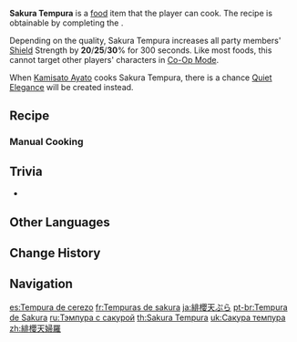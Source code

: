 {{Food Infobox
|id              = 108298
|image           = Item Sakura Tempura.png
|description     = A dish deep-fried in oil.
|desc_suspicious = Perhaps it is an inexperience in controlling oil temperatures showing, but the ingredients began giving off a pungent smoke the instant they were dipped into the wok. The batter is now all mottled and browned. Shame about the waste... but best not to eat it, perhaps.
|desc_basic      = Incorporate the marinated sakura blossom petals into the batter before giving the fresh shrimp and vegetables an even coating, frying, and then draining the oil. This all sounds simple enough, but good tempura making is not something achieved in a mere day.
|desc_delicious  = The batter is thin and sheer, like a set of luxurious clothes over the ingredients. The outside crispness and freshness within form amazing layers of texture, leading those who eat it to marvel at just how this delicacy was created.
|type            = DEF-Boosting Dishes
|effectType      = DEF Up
|effect          = Increases all party members' Shield Strength by (var1)% for 300s.
|eff_att1        = Shield Strength
|eff_suspicious1 = 20
|eff_basic1      = 25
|eff_delicious1  = 30
|quality         = 3
|variant         = Quiet Elegance
|region          = Inazuma
|recipe          = Complete ''[[Gourmet Supremos, Assemble!]]''
}}
'''Sakura Tempura''' {{Lang|ja=緋櫻天ぷら|ja_rm=Hiou Tenpura}} is a [[food]] item that the player can cook. The recipe is obtainable by completing the {{Quest|Gourmet Supremos, Assemble!}}.

Depending on the quality, Sakura Tempura increases all party members' [[Shield]] Strength by '''20'''/'''25'''/'''30'''% for 300 seconds. Like most foods, this cannot target other players' characters in [[Co-Op Mode]].

When [[Kamisato Ayato]] cooks Sakura Tempura, there is a chance [[Quiet Elegance]] will be created instead.

==Recipe==
{{Recipe
|type = Cooking
|Shrimp Meat = 4
|Lavender Melon = 2
|Sakura Bloom = 2
|Flour = 1
|sort = Shrimp Meat;Lavender Melon;Sakura Bloom;Flour
}}

===Manual Cooking===
{{Manual Cooking}}

==Trivia==
* {{Mail Attachments by Category List|Delicious Sakura Tempura}}

==Other Languages==
{{Other Languages
|en      = Sakura Tempura
|zhs     = 绯樱天妇罗
|zhs_rm  = Fēiyīng Tiānfùluō
|zht     = 緋櫻天婦羅
|zht_rm  = Fēiyīng Tiānfùluō
|zh_tl   = Scarlet Cherry Tempura
|ja      = 緋櫻天ぷら
|ja_rm   = Hiou Tenpura{{Assumed}}
|ja_tl   = Scarlet Cherry Tempura
|ko      = 벚꽃 모둠튀김
|ko_tl   = Cherryblossom Assorted Fries
|es      = Tempura de cerezo
|es_tl   = Cherry Tempura
|fr      = Tempuras de sakura
|fr_tl   = Sakura Tempura
|ru      = Тэмпура с сакурой
|ru_tl   = Sakura Tempura
|th      = Sakura Tempura
|vi      = Tempura Anh Đào
|vi_tl   = Cherry Tempura
|de      = Sakura-Tempura
|id      = Sakura Tempura
|pt      = Tempura de Sakura
|pt_tl   = Sakura Tempura
|tr      = Kiraz Çiçekli Tempura
|tr_tl   = Cherry Blossom Tempura
|it      = Tempura ai fiori di sakura
|it_tl   = 
}}

==Change History==
{{Change History|2.0}}

==Navigation==
{{Food Navbox}}

[[es:Tempura de cerezo]]
[[fr:Tempuras de sakura]]
[[ja:緋櫻天ぷら]]
[[pt-br:Tempura de Sakura]]
[[ru:Тэмпура с сакурой]]
[[th:Sakura Tempura]]
[[uk:Сакура темпура]]
[[zh:緋櫻天婦羅]]